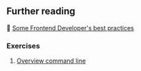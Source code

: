 ## Further reading

📖  [Some Frontend Developer's best practices](https://yellowshoe.com.au/standards/)

### Exercises

1. [Overview command line](https://ubuntu.com/tutorials/command-line-for-beginners#1-overview)